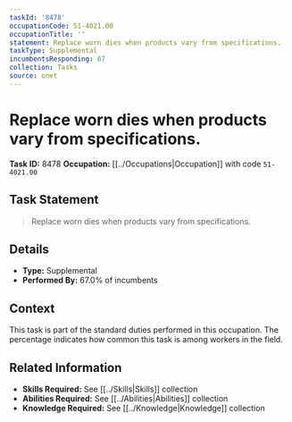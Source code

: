 ```yaml
---
taskId: '8478'
occupationCode: 51-4021.00
occupationTitle: ''
statement: Replace worn dies when products vary from specifications.
taskType: Supplemental
incumbentsResponding: 67
collection: Tasks
source: onet
---
```

# Replace worn dies when products vary from specifications.

**Task ID:** 8478
**Occupation:** [[../Occupations|Occupation]] with code `51-4021.00`

## Task Statement

> Replace worn dies when products vary from specifications.

## Details

- **Type:** Supplemental
- **Performed By:** 67.0% of incumbents

## Context

This task is part of the standard duties performed in this occupation. The percentage indicates how common this task is among workers in the field.

## Related Information

- **Skills Required:** See [[../Skills|Skills]] collection
- **Abilities Required:** See [[../Abilities|Abilities]] collection
- **Knowledge Required:** See [[../Knowledge|Knowledge]] collection
